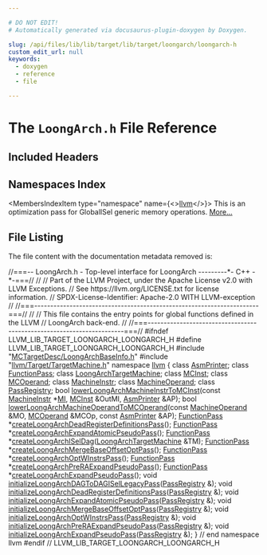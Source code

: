 ```yaml
---

# DO NOT EDIT!
# Automatically generated via docusaurus-plugin-doxygen by Doxygen.

slug: /api/files/lib/lib/target/lib/target/loongarch/loongarch-h
custom_edit_url: null
keywords:
  - doxygen
  - reference
  - file

---
```





# The `LoongArch.h` File Reference

<DoxygenPage pluginConfig={pluginConfig}>



## Included Headers

<IncludesList>
<IncludesListItem
  filePath="MCTargetDesc/LoongArchBaseInfo.h"
  permalink="/docs/api/files/lib/lib/target/lib/target/loongarch/lib/target/loongarch/mctargetdesc/loongarchbaseinfo-h"
  isLocal="true" />
<IncludesListItem
  filePath="llvm/Target/TargetMachine.h"
  permalink="/docs/api/files/include/include/llvm/include/llvm/target/targetmachine-h"
  isLocal="true" />
</IncludesList>

## Namespaces Index

<MembersIndex>

<MembersIndexItem
  type="namespace"
  name={<><a href="/docs/api/namespaces/llvm">llvm</a></>}>
This is an optimization pass for GlobalISel generic memory operations. <a href="/docs/api/namespaces/llvm/#details">More...</a>
</MembersIndexItem>

</MembersIndex>


## File Listing

The file content with the documentation metadata removed is:

<ProgramListing>

<Link id="l00001" /><CodeLine lineNumber="1"><span class="doxyHighlightComment">//===-- LoongArch.h - Top-level interface for LoongArch ---------&#42;- C++ -&#42;-===//</span></CodeLine>
<Link id="l00002" /><CodeLine lineNumber="2"><span class="doxyHighlightComment">//</span></CodeLine>
<Link id="l00003" /><CodeLine lineNumber="3"><span class="doxyHighlightComment">// Part of the LLVM Project, under the Apache License v2.0 with LLVM Exceptions.</span></CodeLine>
<Link id="l00004" /><CodeLine lineNumber="4"><span class="doxyHighlightComment">// See https://llvm.org/LICENSE.txt for license information.</span></CodeLine>
<Link id="l00005" /><CodeLine lineNumber="5"><span class="doxyHighlightComment">// SPDX-License-Identifier: Apache-2.0 WITH LLVM-exception</span></CodeLine>
<Link id="l00006" /><CodeLine lineNumber="6"><span class="doxyHighlightComment">//</span></CodeLine>
<Link id="l00007" /><CodeLine lineNumber="7"><span class="doxyHighlightComment">//===----------------------------------------------------------------------===//</span></CodeLine>
<Link id="l00008" /><CodeLine lineNumber="8"><span class="doxyHighlightComment">//</span></CodeLine>
<Link id="l00009" /><CodeLine lineNumber="9"><span class="doxyHighlightComment">// This file contains the entry points for global functions defined in the LLVM</span></CodeLine>
<Link id="l00010" /><CodeLine lineNumber="10"><span class="doxyHighlightComment">// LoongArch back-end.</span></CodeLine>
<Link id="l00011" /><CodeLine lineNumber="11"><span class="doxyHighlightComment">//</span></CodeLine>
<Link id="l00012" /><CodeLine lineNumber="12"><span class="doxyHighlightComment">//===----------------------------------------------------------------------===//</span></CodeLine>
<Link id="l00013" /><CodeLine lineNumber="13"></CodeLine>
<Link id="l00014" /><CodeLine lineNumber="14"><span class="doxyHighlightPreprocessor">#ifndef LLVM&#95;LIB&#95;TARGET&#95;LOONGARCH&#95;LOONGARCH&#95;H</span></CodeLine>
<Link id="l00015" /><CodeLine lineNumber="15"><span class="doxyHighlightPreprocessor">#define LLVM&#95;LIB&#95;TARGET&#95;LOONGARCH&#95;LOONGARCH&#95;H</span></CodeLine>
<Link id="l00016" /><CodeLine lineNumber="16"></CodeLine>
<Link id="l00017" /><CodeLine lineNumber="17"><span class="doxyHighlightPreprocessor">#include &quot;<a href="/docs/api/files/lib/lib/target/lib/target/loongarch/lib/target/loongarch/mctargetdesc/loongarchbaseinfo-h">MCTargetDesc/LoongArchBaseInfo.h</a>&quot;</span></CodeLine>
<Link id="l00018" /><CodeLine lineNumber="18"><span class="doxyHighlightPreprocessor">#include &quot;<a href="/docs/api/files/include/include/llvm/include/llvm/target/targetmachine-h">llvm/Target/TargetMachine.h</a>&quot;</span></CodeLine>
<Link id="l00019" /><CodeLine lineNumber="19"></CodeLine>
<Link id="l00020" /><CodeLine lineNumber="20"><span class="doxyHighlightKeyword">namespace </span><span class="doxyHighlight"><a href="/docs/api/namespaces/llvm">llvm</a> &#123;</span></CodeLine>
<Link id="l00021" /><CodeLine lineNumber="21"><span class="doxyHighlightKeyword">class </span><span class="doxyHighlight"><a href="/docs/api/classes/llvm/asmprinter">AsmPrinter</a>;</span></CodeLine>
<Link id="l00022" /><CodeLine lineNumber="22"><span class="doxyHighlightKeyword">class </span><span class="doxyHighlight"><a href="/docs/api/classes/llvm/functionpass">FunctionPass</a>;</span></CodeLine>
<Link id="l00023" /><CodeLine lineNumber="23"><span class="doxyHighlightKeyword">class </span><span class="doxyHighlight"><a href="/docs/api/classes/llvm/loongarchtargetmachine">LoongArchTargetMachine</a>;</span></CodeLine>
<Link id="l00024" /><CodeLine lineNumber="24"><span class="doxyHighlightKeyword">class </span><span class="doxyHighlight"><a href="/docs/api/classes/llvm/mcinst">MCInst</a>;</span></CodeLine>
<Link id="l00025" /><CodeLine lineNumber="25"><span class="doxyHighlightKeyword">class </span><span class="doxyHighlight"><a href="/docs/api/classes/llvm/mcoperand">MCOperand</a>;</span></CodeLine>
<Link id="l00026" /><CodeLine lineNumber="26"><span class="doxyHighlightKeyword">class </span><span class="doxyHighlight"><a href="/docs/api/classes/llvm/machineinstr">MachineInstr</a>;</span></CodeLine>
<Link id="l00027" /><CodeLine lineNumber="27"><span class="doxyHighlightKeyword">class </span><span class="doxyHighlight"><a href="/docs/api/classes/llvm/machineoperand">MachineOperand</a>;</span></CodeLine>
<Link id="l00028" /><CodeLine lineNumber="28"><span class="doxyHighlightKeyword">class </span><span class="doxyHighlight"><a href="/docs/api/classes/llvm/passregistry">PassRegistry</a>;</span></CodeLine>
<Link id="l00029" /><CodeLine lineNumber="29"></CodeLine>
<Link id="l00030" /><CodeLine lineNumber="30"><span class="doxyHighlightKeywordType">bool</span><span class="doxyHighlight"> <a href="/docs/api/namespaces/llvm/#a270b87ff1685fe3629f8ad9ed69d7101">lowerLoongArchMachineInstrToMCInst</a>(</span><span class="doxyHighlightKeyword">const</span><span class="doxyHighlight"> <a href="/docs/api/classes/llvm/machineinstr">MachineInstr</a> &#42;<a href="/docs/api/files/lib/lib/codegen/lib/codegen/globalisel/irtranslator-cpp/#abe44dfdea65b4f7e11e0a608ab708b76">MI</a>, <a href="/docs/api/classes/llvm/mcinst">MCInst</a> &amp;OutMI,</span></CodeLine>
<Link id="l00031" /><CodeLine lineNumber="31"><span class="doxyHighlight">                                        <a href="/docs/api/classes/llvm/asmprinter">AsmPrinter</a> &amp;AP);</span></CodeLine>
<Link id="l00032" /><CodeLine lineNumber="32"><span class="doxyHighlightKeywordType">bool</span><span class="doxyHighlight"> <a href="/docs/api/namespaces/llvm/#a2e1cb40177ee7bfd4c57389946f5117f">lowerLoongArchMachineOperandToMCOperand</a>(</span><span class="doxyHighlightKeyword">const</span><span class="doxyHighlight"> <a href="/docs/api/classes/llvm/machineoperand">MachineOperand</a> &amp;MO,</span></CodeLine>
<Link id="l00033" /><CodeLine lineNumber="33"><span class="doxyHighlight">                                             <a href="/docs/api/classes/llvm/mcoperand">MCOperand</a> &amp;MCOp,</span></CodeLine>
<Link id="l00034" /><CodeLine lineNumber="34"><span class="doxyHighlight">                                             </span><span class="doxyHighlightKeyword">const</span><span class="doxyHighlight"> <a href="/docs/api/classes/llvm/asmprinter">AsmPrinter</a> &amp;AP);</span></CodeLine>
<Link id="l00035" /><CodeLine lineNumber="35"></CodeLine>
<Link id="l00036" /><CodeLine lineNumber="36" lineLink="/docs/api/namespaces/llvm/#a14bbf87b57b9ab989beebd2f4921a45b"><span class="doxyHighlight"><a href="/docs/api/classes/llvm/functionpass">FunctionPass</a> &#42;<a href="/docs/api/namespaces/llvm/#a14bbf87b57b9ab989beebd2f4921a45b">createLoongArchDeadRegisterDefinitionsPass</a>();</span></CodeLine>
<Link id="l00037" /><CodeLine lineNumber="37" lineLink="/docs/api/namespaces/llvm/#a077940e3e1e5a3d29ea3ccd280b16c7c"><span class="doxyHighlight"><a href="/docs/api/classes/llvm/functionpass">FunctionPass</a> &#42;<a href="/docs/api/namespaces/llvm/#a077940e3e1e5a3d29ea3ccd280b16c7c">createLoongArchExpandAtomicPseudoPass</a>();</span></CodeLine>
<Link id="l00038" /><CodeLine lineNumber="38"><span class="doxyHighlight"><a href="/docs/api/classes/llvm/functionpass">FunctionPass</a> &#42;<a href="/docs/api/namespaces/llvm/#a46a6e5e1f081f4c9209c3026989f3550">createLoongArchISelDag</a>(<a href="/docs/api/classes/llvm/loongarchtargetmachine">LoongArchTargetMachine</a> &amp;TM);</span></CodeLine>
<Link id="l00039" /><CodeLine lineNumber="39"><span class="doxyHighlight"><a href="/docs/api/classes/llvm/functionpass">FunctionPass</a> &#42;<a href="/docs/api/namespaces/llvm/#af0ef260bf6c4dc32102387586030c3c7">createLoongArchMergeBaseOffsetOptPass</a>();</span></CodeLine>
<Link id="l00040" /><CodeLine lineNumber="40" lineLink="/docs/api/namespaces/llvm/#a701c4a4910ada85a723db3347f427332"><span class="doxyHighlight"><a href="/docs/api/classes/llvm/functionpass">FunctionPass</a> &#42;<a href="/docs/api/namespaces/llvm/#a701c4a4910ada85a723db3347f427332">createLoongArchOptWInstrsPass</a>();</span></CodeLine>
<Link id="l00041" /><CodeLine lineNumber="41"><span class="doxyHighlight"><a href="/docs/api/classes/llvm/functionpass">FunctionPass</a> &#42;<a href="/docs/api/namespaces/llvm/#ab8d50f192faffb01c8794673fff490db">createLoongArchPreRAExpandPseudoPass</a>();</span></CodeLine>
<Link id="l00042" /><CodeLine lineNumber="42"><span class="doxyHighlight"><a href="/docs/api/classes/llvm/functionpass">FunctionPass</a> &#42;<a href="/docs/api/namespaces/llvm/#acd84cff4a39c3526773c808a400d42b7">createLoongArchExpandPseudoPass</a>();</span></CodeLine>
<Link id="l00043" /><CodeLine lineNumber="43" lineLink="/docs/api/namespaces/llvm/#a1660f41f273357d09828e3ce3275c7c2"><span class="doxyHighlightKeywordType">void</span><span class="doxyHighlight"> <a href="/docs/api/namespaces/llvm/#a1660f41f273357d09828e3ce3275c7c2">initializeLoongArchDAGToDAGISelLegacyPass</a>(<a href="/docs/api/classes/llvm/passregistry">PassRegistry</a> &amp;);</span></CodeLine>
<Link id="l00044" /><CodeLine lineNumber="44" lineLink="/docs/api/namespaces/llvm/#ae43d13221795e0d337dba3dc0e54086e"><span class="doxyHighlightKeywordType">void</span><span class="doxyHighlight"> <a href="/docs/api/namespaces/llvm/#ae43d13221795e0d337dba3dc0e54086e">initializeLoongArchDeadRegisterDefinitionsPass</a>(<a href="/docs/api/classes/llvm/passregistry">PassRegistry</a> &amp;);</span></CodeLine>
<Link id="l00045" /><CodeLine lineNumber="45" lineLink="/docs/api/namespaces/llvm/#a6cce9be0bcd6ea2d0d46761a2a758585"><span class="doxyHighlightKeywordType">void</span><span class="doxyHighlight"> <a href="/docs/api/namespaces/llvm/#a6cce9be0bcd6ea2d0d46761a2a758585">initializeLoongArchExpandAtomicPseudoPass</a>(<a href="/docs/api/classes/llvm/passregistry">PassRegistry</a> &amp;);</span></CodeLine>
<Link id="l00046" /><CodeLine lineNumber="46" lineLink="/docs/api/namespaces/llvm/#a62ce6005608caca088b18b84f02498b2"><span class="doxyHighlightKeywordType">void</span><span class="doxyHighlight"> <a href="/docs/api/namespaces/llvm/#a62ce6005608caca088b18b84f02498b2">initializeLoongArchMergeBaseOffsetOptPass</a>(<a href="/docs/api/classes/llvm/passregistry">PassRegistry</a> &amp;);</span></CodeLine>
<Link id="l00047" /><CodeLine lineNumber="47" lineLink="/docs/api/namespaces/llvm/#ac244aae7f66fec981bf6fb917f65158f"><span class="doxyHighlightKeywordType">void</span><span class="doxyHighlight"> <a href="/docs/api/namespaces/llvm/#ac244aae7f66fec981bf6fb917f65158f">initializeLoongArchOptWInstrsPass</a>(<a href="/docs/api/classes/llvm/passregistry">PassRegistry</a> &amp;);</span></CodeLine>
<Link id="l00048" /><CodeLine lineNumber="48" lineLink="/docs/api/namespaces/llvm/#a376c148d450bb908b8708266eaa81027"><span class="doxyHighlightKeywordType">void</span><span class="doxyHighlight"> <a href="/docs/api/namespaces/llvm/#a376c148d450bb908b8708266eaa81027">initializeLoongArchPreRAExpandPseudoPass</a>(<a href="/docs/api/classes/llvm/passregistry">PassRegistry</a> &amp;);</span></CodeLine>
<Link id="l00049" /><CodeLine lineNumber="49" lineLink="/docs/api/namespaces/llvm/#a6f9b49857afc217bd0f68e9d41a47102"><span class="doxyHighlightKeywordType">void</span><span class="doxyHighlight"> <a href="/docs/api/namespaces/llvm/#a6f9b49857afc217bd0f68e9d41a47102">initializeLoongArchExpandPseudoPass</a>(<a href="/docs/api/classes/llvm/passregistry">PassRegistry</a> &amp;);</span></CodeLine>
<Link id="l00050" /><CodeLine lineNumber="50"><span class="doxyHighlight">&#125; </span><span class="doxyHighlightComment">// end namespace llvm</span></CodeLine>
<Link id="l00051" /><CodeLine lineNumber="51"></CodeLine>
<Link id="l00052" /><CodeLine lineNumber="52"><span class="doxyHighlightPreprocessor">#endif </span><span class="doxyHighlightComment">// LLVM&#95;LIB&#95;TARGET&#95;LOONGARCH&#95;LOONGARCH&#95;H</span></CodeLine>

</ProgramListing>


</DoxygenPage>
